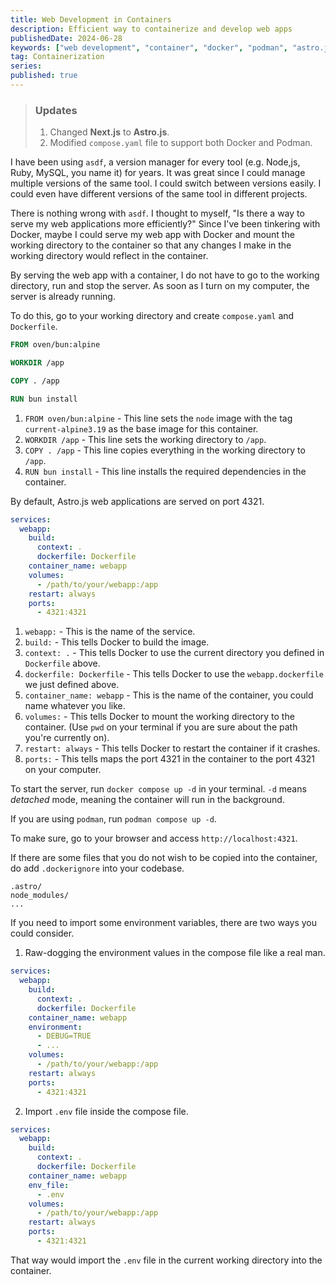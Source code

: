 ```yaml
---
title: Web Development in Containers
description: Efficient way to containerize and develop web apps 
publishedDate: 2024-06-28
keywords: ["web development", "container", "docker", "podman", "astro.js"]
tag: Containerization
series:
published: true
---
```


> ### Updates
> 1. Changed **Next.js** to **Astro.js**.
> 2. Modified `compose.yaml` file to support both Docker and Podman.

I have been using `asdf`, a version manager for every tool (e.g. Node,js, Ruby, MySQL, you name it) for years.
It was great since I could manage multiple versions of the same tool.
I could switch between versions easily.
I could even have different versions of the same tool in different projects.

There is nothing wrong with `asdf`.
I thought to myself, "Is there a way to serve my web applications more efficiently?"
Since I've been tinkering with Docker, maybe I could serve my web app with Docker
and mount the working directory to the container so that any changes I make in the working directory
would reflect in the container.

By serving the web app with a container, I do not have to go to the working directory, run and stop the server.
As soon as I turn on my computer, the server is already running.

To do this, go to your working directory and create `compose.yaml` and `Dockerfile`. 

```dockerfile title="Dockerfile"
FROM oven/bun:alpine

WORKDIR /app

COPY . /app

RUN bun install
```

1. `FROM oven/bun:alpine` - This line sets the `node` image with the tag `current-alpine3.19` as the base image for this container.
2. `WORKDIR /app` - This line sets the working directory to `/app`.
3. `COPY . /app` - This line copies everything in the working directory to `/app`.
4. `RUN bun install` - This line installs the required dependencies in the container.

By default, Astro.js web applications are served on port 4321.

```yaml title="compose.yaml"
services:
  webapp:
    build:
      context: .
      dockerfile: Dockerfile
    container_name: webapp
    volumes:
      - /path/to/your/webapp:/app
    restart: always
    ports:
      - 4321:4321
```

1. `webapp:` - This is the name of the service.
2. `build:` - This tells Docker to build the image.
3. `context: .` - This tells Docker to use the current directory you defined in `Dockerfile` above.
4. `dockerfile: Dockerfile` - This tells Docker to use the `webapp.dockerfile` we just defined above.
5. `container_name: webapp` - This is the name of the container, you could name whatever you like.
6. `volumes:` - This tells Docker to mount the working directory to the container. (Use `pwd` on your terminal if you are sure about the path you're currently on).
7. `restart: always` - This tells Docker to restart the container if it crashes.
8. `ports:` - This tells maps the port 4321 in the container to the port 4321 on your computer.

To start the server, run `docker compose up -d` in your terminal. `-d` means *detached* mode, meaning the container will run in the background.

If you are using `podman`, run `podman compose up -d`.

To make sure, go to your browser and access `http://localhost:4321`.

If there are some files that you do not wish to be copied into the container,
do add `.dockerignore` into your codebase.

```text title=".dockerignore"
.astro/
node_modules/
...
```

If you need to import some environment variables, there are two ways
you could consider.

1. Raw-dogging the environment values in the compose file like a real man.

```yaml title="compose.yaml"
services:
  webapp:
    build:
      context: .
      dockerfile: Dockerfile
    container_name: webapp
    environment:
      - DEBUG=TRUE
      - ...
    volumes:
      - /path/to/your/webapp:/app
    restart: always
    ports:
      - 4321:4321
```

2. Import `.env` file inside the compose file.

```yaml title="compose.yaml"
services:
  webapp:
    build:
      context: .
      dockerfile: Dockerfile
    container_name: webapp
    env_file:
      - .env
    volumes:
      - /path/to/your/webapp:/app
    restart: always
    ports:
      - 4321:4321
```

That way would import the `.env` file in the current working directory into the container.